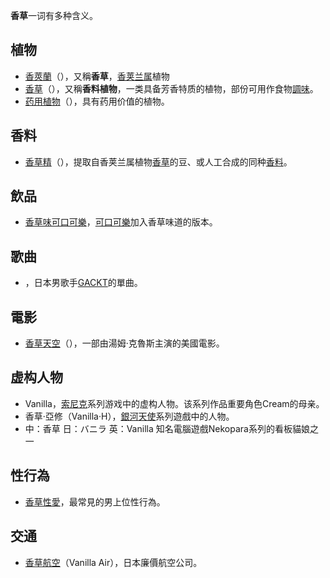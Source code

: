 '''香草'''一词有多种含义。

== 植物 ==
* [[香莢蘭|香莢蘭]]（{{lang|en|Vanilla}}），又稱'''香草'''，[[香荚兰属|香荚兰属]]植物
* [[香草|香草]]（{{lang|en|Herb}}），又稱'''香料植物'''，一类具备芳香特质的植物，部份可用作食物[[調味|調味]]。
* [[药用植物|药用植物]]（{{lang|en|Medicinal Herb}}），具有药用价值的植物。

== 香料 ==
* [[香草精|香草精]]（{{lang|en|Vanillin}}），提取自香荚兰属植物[[香草|香草]]的豆、或人工合成的同种[[香料|香料]]。

== 飲品 ==
* [[香草味可口可樂|香草味可口可樂]]，[[可口可樂|可口可樂]]加入香草味道的版本。

== 歌曲 ==
* {{le|Vanilla (Gackt單曲)|Vanilla (Gackt_song)}}，日本男歌手[[GACKT|GACKT]]的單曲。

== 電影 ==
* [[香草天空|香草天空]]（{{lang|en|Vanilla Sky}}），一部由湯姆·克魯斯主演的美國電影。

== 虚构人物 ==
* Vanilla，[[索尼克|索尼克]]系列游戏中的虚构人物。该系列作品重要角色Cream的母亲。
* 香草‧亞修（Vanilla·H），[[銀河天使|銀河天使]]系列遊戲中的人物。
* 中：香草 日：バニラ 英：Vanilla 知名電腦遊戲Nekopara系列的看板貓娘之一

== 性行為 ==
* [[香草性愛|香草性愛]]，最常見的男上位性行為。

== 交通 ==
* [[香草航空|香草航空]]（Vanilla Air），日本廉價航空公司。
{{disambig|cat=二字消歧義}}